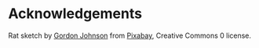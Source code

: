 # Acknowledgements {#acks}


Rat sketch by [Gordon Johnson](https://pixabay.com/users/GDJ-1086657/?utm_source=link-attribution&amp;utm_medium=referral&amp;utm_campaign=image&amp;utm_content=5139264) from [Pixabay](https://pixabay.com/?utm_source=link-attribution&amp;utm_medium=referral&amp;utm_campaign=image&amp;utm_content=5139264), Creative Commons 0 license. 